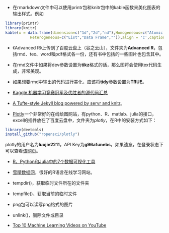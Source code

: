 + 在rmarkdown文件中可以使用printr包和knitr包中的kable函数来美化图表的输出样式。例如   
```r
library(printr)
library(knitr)
kable(x = data.frame(dimension=c("1d","2d","nd"),Homogeneous=c("Atomic vector","Matrix","Array"),
           Heterogeneous=c("List","Data Frame","")),align = 'c',caption = 'data structures')
```

+ 《Advanced R》上传到了百度云盘上（谷之云山），文件夹为**Advanced R**，包括rmd、tex、word和pdf格式各一份，还有书中包括的一些图片也包含其中。

+ 在rmd文件中如果将dev参数设置为**tikz**格式的话，那么图将会使用tex代码生成，非常美观。

+ 如果想要rmd中输出的代码进行美化，应该将**tidy**参数设置为**TRUE**。

+ [Kaggle 机器学习竞赛冠军及优胜者的源代码汇总](http://suanfazu.com/t/kaggle-ji-qi-xue-xi-jing-sai-guan-jun-ji-you-sheng-zhe-de-yuan-dai-ma-hui-zong/230)

+ [A Tufte-style Jekyll blog powered by servr and knitr](http://cpsievert.github.io/knitr-jekyll/2015/04/jekyll-tufte-servr.html)。

+ [Plotly](https://plot.ly/feed/)一个非常好的在线绘图网站，有python、R、matlab、julia的接口，excel的插件放在了百度云盘中，文件夹为*plotly*，在R中的安装方式如下：
```r
library(devtools)
install_github("ropensci/plotly")
```
plotly的用户名为**luojie2211**，API Key为**g96afunebs**，如果遗忘，在登录状态下可以查看[该网页](https://plot.ly/settings/api)。

+ [R、Python和Julia中的7个数据可视化工具](http://blog.sense.io/7-tools-data-visualization-in-r-python-and-julia/)

+ [雪晴数据网](http://xueqing.cc/)，很好的R语言在线学习网站。

+ tempdir()，获取临时文件所在的文件夹

+ tempfile()，获取当前的临时文件

+ png包可以读写png格式的图片

+ unlink()，删除文件或目录

+ [Top 10 Machine Learning Videos on YouTube](http://www.kdnuggets.com/2015/06/top-10-machine-learning-videos-youtube.html)
